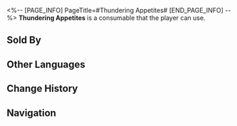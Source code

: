 <%-- [PAGE_INFO]
PageTitle=#Thundering Appetites#
[END_PAGE_INFO] --%>
{{Consumable Infobox
|id          = 408416
|image       = Item Thundering Appetites.png
|type        = undefined
|rarity      = 2
|effect      = Upon use, immediately heals a single ally by 24% of their Max HP plus 300 extra Max HP.
|description = Your lips and tongue yearn for juicy meat, your stomach craving to be filled &mdash; even the air seems to carry the scent of charcoal. Your belly emits a thunderous roar, and you struggle to maintain control.
|effectType  = 
|effectType2 = 
|effectType3 = 
|recipe      = 
|source1     = [[Dreamscape Sales Store]]
|source2     = 
|source3     = 
}}
{{Description|''"There are few desires in this world that are as insatiable as this one."''}}
'''Thundering Appetites''' is a consumable that the player can use.

==Sold By==
{{Shop Availability}}

==Other Languages==
{{Other Languages
|en   = Thundering Appetites
|zhs  = 食欲如雷鸣炸响
|zht  = 食欲如雷鳴炸響
|ja   = 雷鳴のような食欲
|ko   = 천둥처럼 울리는 식욕
|es   = Hambre estruendosa
|fr   = Appétits rugissants
|ru   = Волчий аппетит
|th   = Thundering Appetites
|vi   = Thèm Ăn Như Sấm Vọng
|de   = Donnernder Appetit
|id   = Thundering Appetites
|pt   = Apetite Retumbante
}}

==Change History==
{{Change History|2.0}}

==Navigation==
{{Consumable Navbox}}